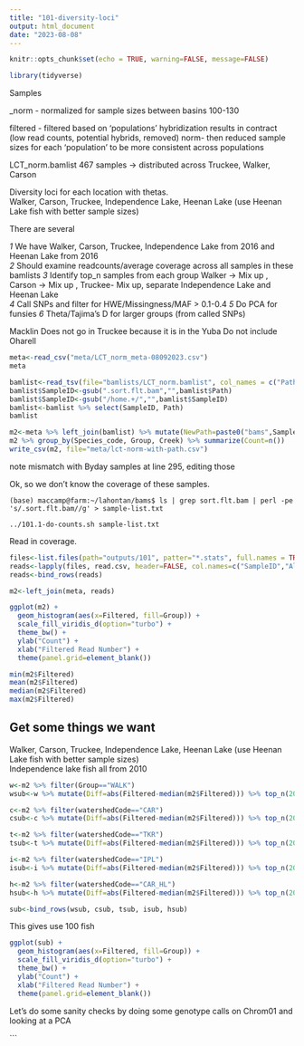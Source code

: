 ```yaml
---
title: "101-diversity-loci"
output: html_document
date: "2023-08-08"
---
```


```r
knitr::opts_chunk$set(echo = TRUE, warning=FALSE, message=FALSE)
```

```r
library(tidyverse)
```

     
Samples

_norm - normalized for sample sizes between basins 100-130

filtered - filtered based on 'populations' hybridization results in contract (low read counts, potential hybrids, removed)
norm- then reduced sample sizes for each 'population' to be more consistent across populations    

LCT_norm.bamlist   467 samples -> distributed across Truckee, Walker, Carson 

Diversity loci for each location with thetas.     
Walker, Carson, Truckee, Independence Lake, Heenan Lake (use Heenan Lake fish with better sample sizes)          

There are several   

_1_ We have Walker, Carson, Truckee, Independence Lake from 2016 and Heenan Lake from 2016     
_2_ Should examine readcounts/average coverage across all samples in these bamlists
_3_ Identify top_n samples from each group Walker -> Mix up , Carson -> Mix up , Truckee- Mix up, separate Independence Lake and Heenan Lake   
_4_ Call SNPs and filter for HWE/Missingness/MAF > 0.1-0.4
_5_ Do PCA for funsies
_6_ Theta/Tajima's D for larger groups (from called SNPs)    

Macklin Does not go in Truckee because it is in the Yuba
Do not include Oharell

```r
meta<-read_csv("meta/LCT_norm_meta-08092023.csv")
meta
```

```r
bamlist<-read_tsv(file="bamlists/LCT_norm.bamlist", col_names = c("Path"))
bamlist$SampleID<-gsub(".sort.flt.bam","",bamlist$Path)
bamlist$SampleID<-gsub("/home.+/","",bamlist$SampleID)
bamlist<-bamlist %>% select(SampleID, Path)
bamlist
```

```r
m2<-meta %>% left_join(bamlist) %>% mutate(NewPath=paste0("bams",SampleID,".sort.flt.bam"))
m2 %>% group_by(Species_code, Group, Creek) %>% summarize(Count=n())
write_csv(m2, file="meta/lct-norm-with-path.csv")
```

note mismatch with Byday samples at line 295, editing those 

Ok, so we don't know the coverage of these samples.    

`(base) maccamp@farm:~/lahontan/bams$ ls | grep sort.flt.bam | perl -pe 's/.sort.flt.bam//g' > sample-list.txt`

`../101.1-do-counts.sh sample-list.txt`     

Read in coverage.    

```r
files<-list.files(path="outputs/101", patter="*.stats", full.names = TRUE)
reads<-lapply(files, read.csv, header=FALSE, col.names=c("SampleID","Aligned","Filtered","Coverage"))
reads<-bind_rows(reads)
```

```r
m2<-left_join(meta, reads)
```

```r
ggplot(m2) +
  geom_histogram(aes(x=Filtered, fill=Group)) +
  scale_fill_viridis_d(option="turbo") +
  theme_bw() +
  ylab("Count") +
  xlab("Filtered Read Number") +
  theme(panel.grid=element_blank())

min(m2$Filtered)
mean(m2$Filtered)
median(m2$Filtered)
max(m2$Filtered)
```



## Get some things we want

Walker, Carson, Truckee, Independence Lake, Heenan Lake (use Heenan Lake fish with better sample sizes)          
Independence lake fish all from 2010
```r
w<-m2 %>% filter(Group=="WALK")
wsub<-w %>% mutate(Diff=abs(Filtered-median(m2$Filtered))) %>% top_n(20,-Diff)

c<-m2 %>% filter(watershedCode=="CAR")
csub<-c %>% mutate(Diff=abs(Filtered-median(m2$Filtered))) %>% top_n(20,-Diff)

t<-m2 %>% filter(watershedCode=="TKR")
tsub<-t %>% mutate(Diff=abs(Filtered-median(m2$Filtered))) %>% top_n(20,-Diff)

i<-m2 %>% filter(watershedCode=="IPL")
isub<-i %>% mutate(Diff=abs(Filtered-median(m2$Filtered))) %>% top_n(20,-Diff)

h<-m2 %>% filter(watershedCode=="CAR_HL") 
hsub<-h %>% mutate(Diff=abs(Filtered-median(m2$Filtered))) %>% top_n(20,-Diff)

sub<-bind_rows(wsub, csub, tsub, isub, hsub)

```

This gives use 100 fish

```r

ggplot(sub) +
  geom_histogram(aes(x=Filtered, fill=Group)) +
  scale_fill_viridis_d(option="turbo") +
  theme_bw() +
  ylab("Count") +
  xlab("Filtered Read Number") +
  theme(panel.grid=element_blank())
```


Let's do some sanity checks by doing some genotype calls on Chrom01 and looking at a PCA

```